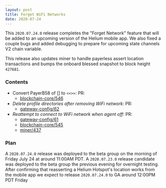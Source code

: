 ```yaml
---
layout: post
title: Forget WiFi Networks
date: 2020-07-24
---
```


This `2020.07.24.0` release completes the "Forget Network" feature that will be added to an upcoming
version of the Helium mobile app. We also fixed a couple bugs and added debugging to prepare for
upcoming state channels V2 chain variable.

<!--truncate-->

This release also updates miner to handle payerless assert location transactions and bumps the
onboard blessed snapshot to block height `427681`.

### Contents

- Convert PayerB58 of [] to `<<>>`: PR:
  - [blockchain-core/546](https://github.com/helium/blockchain-core/pull/546)
- _Delete profile directories after removing WiFi network_: PR:
  - [gateway-config/62](https://github.com/helium/gateway-config/pull/62)
- _Reattempt to connect to WiFi network when agent off_: PR:
  - [gateway-config/61](https://github.com/helium/gateway-config/pull/61)
  - [blockchain-core/545](https://github.com/helium/blockchain-core/pull/545)
  - [miner/437](https://github.com/helium/miner/pull/437)

### Plan

A `2020.07.24.0` release was deployed to the beta group on the morning of Friday July 24 at around
11:00AM PDT. A `2020.07.23.0` release candidate was deployed to the beta group the previous evening
for overnight testing. After confirming that reasserting a Helium Hotspot's location works from the
mobile app we expect to release `2020.07.24.0` to GA around 12:00PM PDT Friday
